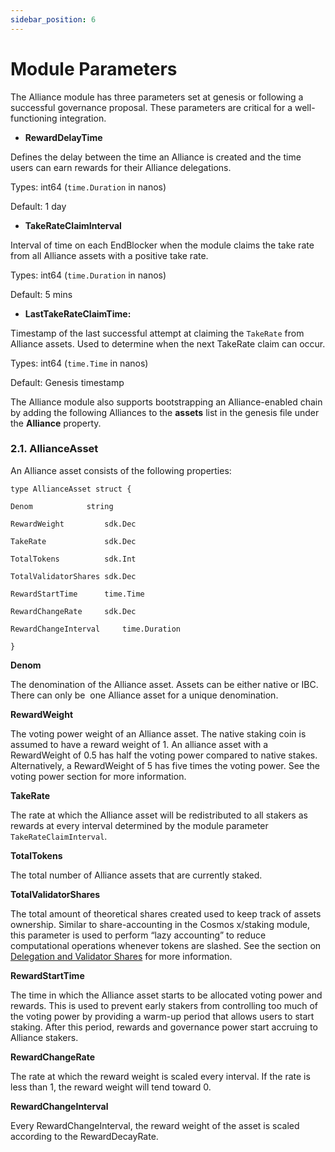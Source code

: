 ```yaml
---
sidebar_position: 6
---
```

# Module Parameters

The Alliance module has three parameters set at genesis or following a successful governance proposal. These parameters are critical for a well-functioning integration.

- **RewardDelayTime**

Defines the delay between the time an Alliance is created and the time users can earn rewards for their Alliance delegations.

Types: int64 (`time.Duration` in nanos)

Default: 1 day

- **TakeRateClaimInterval**

Interval of time on each EndBlocker when the module claims the take rate from all Alliance assets with a positive take rate.

Types: int64 (`time.Duration` in nanos)

Default: 5 mins

- **LastTakeRateClaimTime:**

Timestamp of the last successful attempt at claiming the `TakeRate` from Alliance assets. Used to determine when the next TakeRate claim can occur.

Types: int64 (`time.Time` in nanos)

Default: Genesis timestamp

The Alliance module also supports bootstrapping an Alliance-enabled chain by adding the following Alliances to the **assets** list in the genesis file under the **Alliance** property.

### 2.1. AllianceAsset

An Alliance asset consists of the following properties:

```
type AllianceAsset struct {

Denom 			 string

RewardWeight 		 sdk.Dec

TakeRate             sdk.Dec

TotalTokens          sdk.Int

TotalValidatorShares sdk.Dec

RewardStartTime      time.Time

RewardChangeRate	 sdk.Dec

RewardChangeInterval	 time.Duration

}
```

**Denom**

The denomination of the Alliance asset. Assets can be either native or IBC. There can only be  one Alliance asset for a unique denomination.

**RewardWeight**

The voting power weight of an Alliance asset. The native staking coin is assumed to have a reward weight of 1. An alliance asset with a RewardWeight of 0.5 has half the voting power compared to native stakes. Alternatively, a RewardWeight of 5 has five times the voting power. See the voting power section for more information.

**TakeRate**

The rate at which the Alliance asset will be redistributed to all stakers as rewards at every interval determined by the module parameter `TakeRateClaimInterval`.

**TotalTokens**

The total number of Alliance assets that are currently staked.

**TotalValidatorShares**

The total amount of theoretical shares created used to keep track of assets ownership. Similar to share-accounting in the Cosmos x/staking module, this parameter is used to perform “lazy accounting” to reduce computational operations whenever tokens are slashed. See the section on [Delegation and Validator Shares](https://docs.google.com/document/d/1_-oDCOIczJcIRByDBcn2y3s0gIGCe5pbPxzSA5y9OGM/edit#heading=h.fm3ckybploma) for more information.

**RewardStartTime**

The time in which the Alliance asset starts to be allocated voting power and rewards. This is used to prevent early stakers from controlling too much of the voting power by providing a warm-up period that allows users to start staking. After this period, rewards and governance power start accruing to Alliance stakers.

**RewardChangeRate**

The rate at which the reward weight is scaled every interval. If the rate is less than 1, the reward weight will tend toward 0.

**RewardChangeInterval**

Every RewardChangeInterval, the reward weight of the asset is scaled according to the RewardDecayRate.